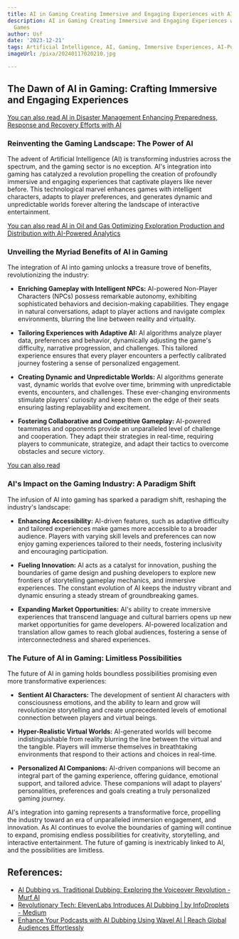```yaml
---
title: AI in Gaming Creating Immersive and Engaging Experiences with AI-Powered Games
description: AI in Gaming Creating Immersive and Engaging Experiences with AI-Powered
  Games
author: Usf
date: '2023-12-21'
tags: Artificial Intelligence, AI, Gaming, Immersive Experiences, AI-Powered Games
imageUrl: /pixa/20240117020210.jpg

---
```

## The Dawn of AI in Gaming: Crafting Immersive and Engaging Experiences

[You can also read AI in Disaster Management Enhancing  Preparedness, Response and Recovery Efforts with AI](AI%20in%20Disaster%20Management%20Enhancing%20Preparedness%2C%20Response%2C%20and%20Recovery%20Efforts%20with%20AI)


###  Reinventing the Gaming  Landscape: The Power of AI

The advent of Artificial Intelligence (AI) is transforming industries across the  spectrum, and the gaming sector is no exception. AI's integration into  gaming has catalyzed a revolution propelling the creation of  profoundly immersive and engaging experiences that captivate players like never before. This technological marvel enhances games with intelligent characters, adapts to player preferences, and generates dynamic  and unpredictable worlds forever altering the landscape of interactive entertainment.

[You can also read AI in Oil and Gas Optimizing Exploration Production and Distribution with AI-Powered Analytics](AI%20in%20Oil%20and%20Gas%20Optimizing%20Exploration%2C%20Production%2C%20and%20Distribution%20with%20AI-Powered%20Analytics)


### Unveiling the  Myriad Benefits of AI in Gaming

The integration of AI  into gaming  unlocks a treasure trove of benefits, revolutionizing the industry:

- **Enriching  Gameplay with Intelligent NPCs:** AI-powered Non-Player Characters (NPCs) possess remarkable autonomy, exhibiting sophisticated behaviors and decision-making capabilities. They engage in natural conversations, adapt to player  actions and navigate complex environments, blurring the line between reality and virtuality.

- **Tailoring Experiences  with  Adaptive AI:** AI algorithms  analyze player data, preferences and  behavior, dynamically adjusting the game's  difficulty, narrative progression, and challenges. This tailored experience ensures that every player encounters a perfectly calibrated journey fostering a sense  of personalized engagement.

-  **Creating Dynamic and Unpredictable Worlds:** AI algorithms generate  vast, dynamic worlds that evolve over  time, brimming with unpredictable events, encounters, and challenges. These ever-changing environments stimulate  players' curiosity and keep them on the edge of their seats ensuring lasting replayability and excitement.

- **Fostering Collaborative and Competitive  Gameplay:** AI-powered teammates  and opponents provide an unparalleled level of challenge and cooperation. They adapt their strategies in real-time, requiring players to communicate, strategize, and adapt their tactics to overcome obstacles and secure  victory.

[You can also read ]()


### AI's Impact on the Gaming  Industry: A  Paradigm Shift

The infusion  of AI into gaming has sparked a paradigm shift, reshaping the industry's landscape:

- **Enhancing Accessibility:** AI-driven  features, such as adaptive difficulty and tailored experiences make  games  more accessible to a broader audience.  Players with varying  skill levels and preferences  can now enjoy gaming experiences tailored  to their needs, fostering inclusivity and encouraging participation.

- **Fueling Innovation:** AI acts as a catalyst for innovation, pushing the boundaries  of game design and pushing developers to explore new frontiers of storytelling gameplay mechanics, and  immersive experiences.  The constant evolution of AI keeps the industry vibrant and dynamic ensuring  a steady stream of  groundbreaking games.

-  **Expanding Market Opportunities:** AI's ability to create immersive experiences that transcend language and cultural barriers opens up new market opportunities for game developers. AI-powered localization  and translation allow games  to reach global audiences, fostering a sense of interconnectedness and shared experiences.

### The Future of AI in Gaming: Limitless Possibilities

The future of AI in  gaming holds boundless possibilities promising even more transformative  experiences:

- **Sentient AI  Characters:** The development of sentient AI characters with consciousness emotions, and the ability  to learn and  grow will revolutionize storytelling and create unprecedented levels of emotional connection between players and virtual beings.

- **Hyper-Realistic Virtual Worlds:** AI-generated worlds will become indistinguishable from reality  blurring the line between the virtual and the tangible. Players will immerse themselves in  breathtaking environments that respond to their actions and choices in real-time.

- **Personalized AI Companions:** AI-driven companions will become an  integral part of the gaming  experience, offering guidance, emotional support, and tailored advice. These  companions will adapt to players' personalities,  preferences  and goals creating a truly personalized gaming journey.

AI's integration into gaming represents a transformative force,  propelling  the industry  toward an era of unparalleled immersion engagement, and  innovation. As AI  continues to evolve  the boundaries of gaming will continue to  expand, promising endless possibilities  for creativity, storytelling, and interactive entertainment. The future of gaming is inextricably linked to AI, and the possibilities are limitless.

## References:
- [AI Dubbing vs. Traditional Dubbing: Exploring the Voiceover Revolution - Murf AI](https://murf.ai/resources/ai-dubbing-vs-traditional-dubbing/)
- [Revolutionary Tech: ElevenLabs Introduces AI Dubbing | by InfoDroplets - Medium](https://medium.com/@infodroplets/revolutionary-tech-elevenlabs-introduces-ai-dubbing-e30864d38628)
- [Enhance Your Podcasts with AI Dubbing Using Wavel AI | Reach Global Audiences Effortlessly](https://wavel.ai/use-case/dub-podcasts-videos)
